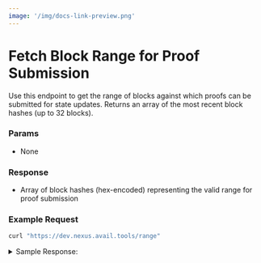```yaml
---
image: '/img/docs-link-preview.png'
---
```



# Fetch Block Range for Proof Submission

Use this endpoint to get the range of blocks against which proofs can be submitted for state updates.
Returns an array of the most recent block hashes (up to 32 blocks).

### Params

- None

### Response

- Array of block hashes (hex-encoded) representing the valid range for proof submission

### Example Request

```bash filename="CURL"
curl "https://dev.nexus.avail.tools/range"
```

<details className="border p-3 rounded-md bg-[#EFF6FF]">
<summary> Sample Response:</summary>

```json
[
  [223, 77, 3, 1, 210, 51, 128, 82, 226, 102, 248, 104, 39, 108, 54, 125, 57, 218, 169, 104, 231, 197, 193, 35, 118, 77, 201, 254, 176, 216, 118, 233],
  [158, 21, 55, 93, 23, 146, 1, 156, 249, 83, 180, 224, 99, 91, 77, 49, 236, 59, 40, 113, 163, 78, 66, 219, 69, 194, 234, 148, 185, 36, 90, 11],
  [164, 154, 163, 118, 192, 222, 69, 104, 209, 49, 44, 199, 51, 58, 95, 120, 104, 181, 124, 70, 195, 185, 215, 179, 97, 100, 20, 121, 238, 95, 195, 44],
  [149, 71, 81, 192, 71, 64, 134, 127, 33, 44, 3, 166, 107, 33, 117, 94, 150, 161, 73, 22, 224, 217, 230, 18, 124, 141, 210, 146, 149, 180, 42, 68],
  [163, 139, 161, 115, 203, 196, 155, 77, 42, 245, 147, 8, 249, 232, 249, 128, 205, 58, 97, 228, 217, 90, 47, 82, 210, 208, 67, 27, 56, 253, 149, 7],
  [210, 141, 241, 246, 14, 204, 73, 23, 182, 108, 79, 44, 211, 234, 246, 250, 175, 185, 5, 221, 164, 48, 212, 183, 187, 250, 254, 32, 176, 9, 55, 173],
  [62, 252, 153, 141, 113, 163, 119, 89, 244, 201, 228, 159, 141, 232, 220, 128, 96, 96, 157, 172, 181, 136, 207, 52, 220, 222, 119, 21, 233, 74, 176, 240],
  [136, 163, 102, 214, 113, 176, 139, 136, 2, 52, 187, 130, 121, 180, 171, 236, 98, 55, 71, 39, 38, 149, 248, 241, 226, 188, 99, 250, 68, 249, 87, 168],
  [242, 66, 182, 125, 96, 48, 181, 46, 130, 252, 221, 151, 210, 171, 17, 248, 18, 182, 4, 107, 81, 179, 34, 210, 170, 136, 181, 75, 253, 2, 105, 183],
  [208, 199, 164, 128, 213, 142, 47, 222, 139, 139, 126, 7, 135, 195, 204, 68, 95, 69, 148, 234, 22, 68, 188, 106, 149, 24, 3, 220, 22, 246, 111, 173],
  [118, 59, 36, 209, 143, 16, 210, 204, 163, 136, 109, 162, 249, 222, 129, 255, 187, 22, 150, 180, 219, 3, 145, 182, 148, 187, 168, 102, 236, 186, 3, 221],
  [255, 183, 207, 97, 3, 162, 189, 193, 184, 192, 78, 166, 116, 235, 155, 149, 155, 41, 130, 147, 210, 239, 92, 35, 151, 163, 162, 170, 213, 36, 131, 152],
  [112, 13, 252, 200, 34, 242, 213, 88, 52, 238, 199, 145, 42, 180, 237, 209, 179, 91, 60, 211, 8, 113, 1, 105, 74, 73, 47, 174, 104, 92, 12, 8],
  [255, 94, 115, 230, 21, 125, 126, 217, 62, 184, 70, 171, 84, 141, 108, 69, 2, 72, 69, 53, 31, 181, 105, 48, 68, 93, 102, 254, 181, 232, 216, 97],
  [81, 201, 143, 237, 12, 4, 8, 37, 128, 16, 61, 118, 140, 85, 206, 69, 85, 244, 26, 165, 209, 216, 60, 254, 1, 2, 251, 57, 142, 78, 111, 84],
  [82, 167, 134, 14, 168, 45, 97, 186, 86, 56, 161, 248, 152, 45, 142, 172, 25, 108, 90, 211, 101, 129, 135, 84, 142, 35, 233, 76, 143, 96, 28, 116],
  [246, 16, 198, 22, 249, 39, 213, 62, 167, 104, 142, 146, 46, 112, 185, 110, 108, 191, 60, 119, 138, 71, 67, 148, 116, 59, 80, 201, 113, 105, 135, 61],
  [177, 48, 125, 89, 145, 164, 243, 117, 243, 181, 5, 216, 87, 48, 130, 72, 170, 192, 221, 173, 111, 243, 99, 128, 125, 218, 124, 39, 149, 175, 142, 100],
  [124, 78, 10, 135, 133, 247, 52, 110, 74, 81, 19, 106, 115, 164, 13, 75, 55, 14, 51, 72, 70, 17, 178, 255, 189, 97, 215, 170, 94, 47, 101, 229],
  [75, 69, 50, 99, 218, 63, 178, 133, 97, 166, 235, 242, 216, 57, 117, 168, 222, 42, 67, 135, 69, 97, 125, 110, 84, 253, 127, 69, 227, 126, 3, 232],
  [36, 26, 127, 219, 248, 89, 54, 178, 62, 2, 148, 228, 163, 144, 213, 15, 255, 74, 85, 227, 45, 37, 124, 108, 57, 82, 159, 190, 56, 127, 106, 253],
  [42, 52, 70, 10, 143, 98, 97, 123, 110, 191, 98, 101, 247, 181, 249, 5, 152, 137, 120, 173, 47, 95, 1, 192, 123, 42, 254, 197, 113, 26, 242, 152],
  [170, 169, 64, 243, 193, 178, 112, 169, 45, 241, 102, 214, 40, 72, 179, 227, 28, 82, 201, 72, 211, 215, 198, 240, 236, 3, 43, 17, 40, 15, 72, 158],
  [131, 206, 101, 250, 56, 253, 137, 62, 119, 42, 221, 39, 4, 208, 188, 12, 6, 21, 176, 181, 104, 137, 112, 97, 50, 11, 26, 54, 187, 96, 208, 131],
  [191, 40, 134, 2, 97, 111, 67, 149, 124, 179, 209, 114, 146, 179, 45, 132, 60, 16, 194, 149, 77, 162, 0, 242, 148, 4, 27, 168, 24, 234, 17, 197],
  [127, 180, 17, 228, 141, 176, 178, 146, 223, 135, 140, 30, 1, 136, 109, 203, 71, 47, 72, 30, 185, 97, 136, 74, 141, 63, 126, 39, 36, 203, 158, 164],
  [246, 226, 236, 191, 208, 27, 114, 114, 156, 82, 41, 247, 173, 202, 145, 211, 174, 107, 16, 50, 212, 141, 49, 210, 164, 43, 230, 203, 56, 103, 51, 41],
  [31, 241, 236, 7, 223, 254, 123, 77, 61, 208, 38, 52, 84, 110, 28, 16, 184, 16, 116, 109, 40, 254, 112, 147, 66, 98, 117, 12, 205, 247, 104, 45],
  [102, 230, 30, 116, 6, 147, 129, 136, 244, 16, 241, 252, 194, 123, 206, 58, 117, 220, 206, 157, 229, 193, 247, 108, 103, 193, 89, 139, 218, 7, 126, 165],
  [74, 174, 230, 196, 27, 161, 32, 47, 86, 103, 216, 4, 63, 163, 102, 5, 216, 246, 141, 9, 223, 241, 54, 39, 199, 26, 61, 2, 87, 2, 151, 35],
  [59, 200, 24, 138, 62, 242, 210, 105, 134, 63, 170, 177, 31, 253, 50, 63, 227, 142, 134, 128, 89, 62, 224, 168, 218, 150, 36, 121, 98, 63, 108, 27],
  [139, 35, 7, 62, 218, 198, 95, 167, 250, 252, 198, 226, 101, 17, 211, 42, 100, 81, 22, 236, 144, 247, 145, 123, 51, 97, 12, 245, 214, 120, 247, 176]
]
```
</details>
